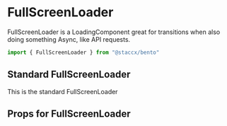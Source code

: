 
<Meta title="Components|Loaders/FullScreenLoader" component={FullScreenLoader}/>

# FullScreenLoader
FullScreenLoader is a LoadingComponent great for transitions when also doing something Async, like 
API requests.

```javascript
import { FullScreenLoader } from "@staccx/bento"
```

## Standard FullScreenLoader
This is the standard FullScreenLoader

  <Story name="Standard">
   <FullScreenLoader messages={["Loading"]} />
  </Story>


## Props for FullScreenLoader
<Props of={FullScreenLoader} />
